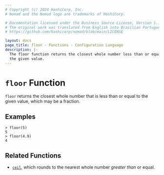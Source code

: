 ```yaml
---
# Copyright (c) 2024 HashiCorp, Inc.
# Nomad and the Nomad logo are trademarks of HashiCorp.

# Documentation licensed under the Business Source License, Version 1.1.
# The original work was translated from English into Brazilian Portuguese.
# https://github.com/hashicorp/nomad/blob/main/LICENSE

layout: docs
page_title: floor - Functions - Configuration Language
description: |-
  The floor function returns the closest whole number less than or equal to
  the given value.
---
```


# `floor` Function

`floor` returns the closest whole number that is less than or equal to the
given value, which may be a fraction.

## Examples

```shell-session
> floor(5)
5
> floor(4.9)
4
```

## Related Functions

- [`ceil`](/nomad/docs/reference/hcl2/functions/numeric/ceil), which rounds to the nearest whole number _greater than_
  or equal.
